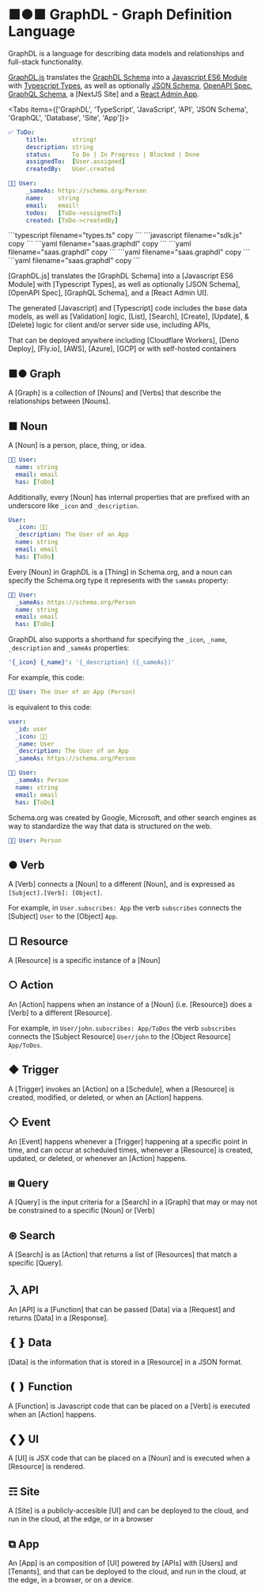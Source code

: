  
# ■●■ GraphDL - Graph Definition Language

GraphDL is a language for describing data models and relationships and full-stack functionality.

[GraphDL.js](/nouns) translates the [GraphDL Schema](/nouns) into a [Javascript ES6 Module](/nouns) with [Typescript Types](/nouns), 
as well as optionally [JSON Schema](/nouns), [OpenAPI Spec](/nouns), [GraphQL Schema](/nouns), a [NextJS Site] and a [React Admin App](/nouns).

<Tabs items={['GraphDL', 'TypeScript', 'JavaScript', 'API', 'JSON Schema', 'GraphQL', 'Database', 'Site', 'App']}>
  <Tab>
```yaml filename="graphdl.yaml" copy
✅ ToDo:
     title:       string!
     description: string
     status:      To Do | In Progress | Blocked | Done
     assignedTo:  [User.assigned]
     createdBy:   User.created

🧑‍💻 User:
     _sameAs: https://schema.org/Person
     name:    string
     email:   email!
     todos:   [ToDo->assignedTo]
     created: [ToDo->createdBy]
```
  </Tab>
  <Tab>
```typescript filename="types.ts" copy
```
  </Tab>
  <Tab>
```javascript filename="sdk.js" copy
```
  </Tab>
  <Tab>
```yaml filename="saas.graphdl" copy
```
  </Tab>
  <Tab>
```yaml filename="saas.graphdl" copy
```
  </Tab>
  <Tab>
```yaml filename="saas.graphdl" copy
```
  </Tab>
  <Tab>
```yaml filename="saas.graphdl" copy
```
  </Tab>
</Tabs>



[GraphDL.js] translates the [GraphDL Schema] into a [Javascript ES6 Module] with [Typescript Types], 
as well as optionally [JSON Schema], [OpenAPI Spec], [GraphQL Schema], and a [React Admin UI].

The generated [Javascript] and [Typescript] code includes the base data models, as well as [Validation] logic, 
[List], [Search], [Create], [Update], & [Delete] logic for client and/or server side use, including APIs, 

That can be deployed anywhere including [Cloudflare Workers], [Deno Deploy], [Fly.io], [AWS], [Azure], [GCP] 
or with self-hosted containers

## ■● Graph

A [Graph] is a collection of [Nouns] and [Verbs] that describe the relationships between [Nouns].

## ■ Noun

A [Noun] is a person, place, thing, or idea.

```yaml
🧑‍💻 User:
  name: string
  email: email
  has: [ToDo]
```

Additionally, every [Noun] has internal properties that are prefixed with an underscore like `_icon` and `_description`.

```yaml
User:
  _icon: 🧑‍💻
  _description: The User of an App
  name: string
  email: email
  has: [ToDo]
```

Every [Noun] in GraphDL is a [Thing] in Schema.org, and a noun can specify the Schema.org type it represents 
with the `sameAs` property:

```yaml
🧑‍💻 User:
  _sameAs: https://schema.org/Person
  name: string
  email: email
  has: [ToDo]
```

GraphDL also supports a shorthand for specifying the `_icon`, `_name`, `_description` and `_sameAs` properties:

```yaml
'{_icon} {_name}': '{_description} ({_sameAs})'
```

For example, this code:

```yaml
🧑‍💻 User: The User of an App (Person)
```

is equivalent to this code:

```yaml
user:
  _id: user
  _icon: 🧑‍💻
  _name: User
  _description: The User of an App
  _sameAs: https://schema.org/Person
```

```yaml
🧑‍💻 User:
  _sameAs: Person
  name: string
  email: email
  has: [ToDo]
```

Schema.org was created by Google, Microsoft, and other search engines as way to standardize the way that data is structured on the web.

```yaml
🧑‍💻 User: Person
```

## ● Verb

A [Verb] connects a [Noun] to a different [Noun], and is expressed as `[Subject].[Verb]: [Object]`.

For example, in `User.subscribes: App` the verb `subscribes` connects the [Subject] `User` to the [Object] `App`.

## □ Resource

A [Resource] is a specific instance of a [Noun]

## ○ Action

An [Action] happens when an instance of a [Noun] (i.e. [Resource]) does a [Verb] to a different [Resource].

For example, in `User/john.subscribes: App/ToDos` the verb `subscribes` connects the [Subject Resource] `User/john` to the [Object Resource] `App/ToDos`.

## ◆ Trigger

A [Trigger] invokes an [Action] on a [Schedule], when a [Resource] is created, modified, or deleted, or when an [Action] happens.

## ◇ Event

An [Event] happens whenever a [Trigger] happening at a specific point in time, and can occur at scheduled times, whenever a [Resource] is created, updated, or deleted, or whenever an [Action] happens.

## ⧆ Query

A [Query] is the input criteria for a [Search] in a [Graph] that may or may not be constrained to a specific [Noun] or [Verb]

## ⊛ Search

A [Search] is as [Action] that returns a list of [Resources] that match a specific [Query].

## 入 API

An [API] is a [Function] that can be passed [Data] via a [Request] and returns [Data] in a [Response].

## ❴❵ Data

[Data] is the information that is stored in a [Resource] in a JSON format.

## ❪❫ Function

A [Function] is Javascript code that can be placed on a [Verb] is executed when an [Action] happens.

## ❮❯ UI

A [UI] is JSX code that can be placed on a [Noun] and is executed when a [Resource] is rendered.

## ☶ Site

A [Site] is a publicly-accesible [UI] and can be deployed to the cloud, and run in the cloud, at the edge, or in a browser

## ⧉ App

An [App] is an composition of [UI] powered by [APIs] with [Users] and [Tenants], and that can be deployed to the cloud, and run in the cloud, at the edge, in a browser, or on a device.
